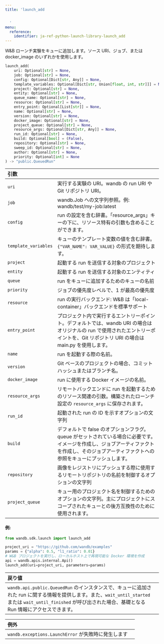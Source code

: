 ---
title: 'launch_add


  '
menu:
  reference:
    identifier: ja-ref-python-launch-library-launch_add
---

<Card title="View the source code" href="https://www.github.com/wandb/wandb/tree/637bddf198525810add5804059001b1b319d6ad1/wandb/sdk/launch/_launch_add.py#L34-L131" icon="github"/>

W&B ローンチ実験をキューに追加します。ソース URI、ジョブ、または docker_image のいずれかを使用します。

```python
launch_add(
    uri: Optional[str] = None,
    job: Optional[str] = None,
    config: Optional[Dict[str, Any]] = None,
    template_variables: Optional[Dict[str, Union[float, int, str]]] = None,
    project: Optional[str] = None,
    entity: Optional[str] = None,
    queue_name: Optional[str] = None,
    resource: Optional[str] = None,
    entry_point: Optional[List[str]] = None,
    name: Optional[str] = None,
    version: Optional[str] = None,
    docker_image: Optional[str] = None,
    project_queue: Optional[str] = None,
    resource_args: Optional[Dict[str, Any]] = None,
    run_id: Optional[str] = None,
    build: Optional[bool] = (False),
    repository: Optional[str] = None,
    sweep_id: Optional[str] = None,
    author: Optional[str] = None,
    priority: Optional[int] = None
) -> "public.QueuedRun"
```

| 引数 |  |
| :--- | :--- |
|  `uri` |  実行する実験の URI。wandb の run URI や Git リポジトリ URI。 |
|  `job` |  wandb.Job への文字列参照。例: wandb/test/my-job:latest |
|  `config` |  run の設定を含む辞書。「resource_args」キーの下に、リソース特有の引数も含めることができます。 |
|  `template_variables` |  キューのテンプレート変数の値を含む辞書。`{"VAR_NAME": VAR_VALUE}` の形式を期待します。 |
|  `project` |  起動する run を送信する対象のプロジェクト |
|  `entity` |  起動する run を送信する対象のエンティティ |
|  `queue` |  run をキューに追加するためのキューの名前 |
|  `priority` |  ジョブの優先度レベルで、1 が最高の優先度 |
|  `resource` |  run の実行バックエンド: W&B は「local-container」バックエンドを標準サポート |
|  `entry_point` |  プロジェクト内で実行するエントリーポイント。デフォルトでは、wandb URI の場合はオリジナルの run で使用されたエントリーポイントを、Git リポジトリ URI の場合は main.py を使用します。 |
|  `name` |  run を起動する際の名前。 |
|  `version` |  Git ベースのプロジェクトの場合、コミットハッシュまたはブランチ名。 |
|  `docker_image` |  run に使用する Docker イメージの名前。 |
|  `resource_args` |  リモートバックエンドに run を起動するためのリソース関連の引数。構築されたローンチ設定の `resource_args` に保存されます。 |
|  `run_id` |  起動された run の ID を示すオプションの文字列 |
|  `build` |  デフォルトで false のオプションフラグ。queue がセットされている場合に必要です。イメージを作成し、ジョブアーティファクトを作成し、そのジョブアーティファクトへの参照をキューにプッシュします。 |
|  `repository` |  画像をレジストリにプッシュする際に使用するリモートリポジトリの名前を制御するオプションの文字列 |
|  `project_queue` |  キュー用のプロジェクト名を制御するためのオプションの文字列。主にプロジェクトにスコープされたキューとの後方互換性のために使用されます。 |

#### 例:

```python
from wandb.sdk.launch import launch_add

project_uri = "https://github.com/wandb/examples"
params = {"alpha": 0.5, "l1_ratio": 0.01}
# W&B プロジェクトを実行し、ローカルホスト上で再現可能な Docker 環境を作成
api = wandb.apis.internal.Api()
launch_add(uri=project_uri, parameters=params)
```

| 戻り値 |  |
| :--- | :--- |
| `wandb.api.public.QueuedRun` のインスタンスで、キューに追加された run に関する情報を提供します。また、`wait_until_started` または `wait_until_finished` が呼び出された場合、基礎となる Run 情報にアクセスできます。 |

| 例外 |  |
| :--- | :--- |
| `wandb.exceptions.LaunchError` が失敗時に発生します |
